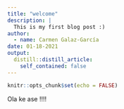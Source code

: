 ```yaml
---
title: "welcome"
description: |
  This is my first blog post :)
author:
  - name: Carmen Galaz-García
date: 01-18-2021
output:
  distill::distill_article:
    self_contained: false
---
```



```r
knitr::opts_chunk$set(echo = FALSE)
```

Ola ke ase !!!!

